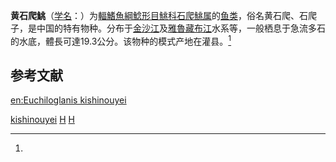 {{Speciesbox
| genus = Euchiloglanis
| species = kishinouyei
| status = NE
| status_system = IUCN3.1
| authority = (Kimura, 1934)<ref name='id6660'>{{cite web| url =http://www.bioinfo.cn/db05/BjdwSpecies.php?action=view&id=6660| title =黄石爬鮡| work =《中国动物物种编目数据库》| publisher =中国科学院微生物研究所| author =中国科学院动物研究所| accessdate =2009-04-11| deadurl =yes| archiveurl =https://web.archive.org/web/20160305020633/http://www.bioinfo.cn/db05/BjdwSpecies.php?action=view&id=6660| archivedate =2016-03-05}}</ref>
| synonyms = *''Coraglanis kishinouyei'',Kimura, 1934 
*''Exostoma kishinouyei '',Kimura, 1934 
*''Corglanis kishinoui '',Kimura, 1934 
*''Chimarrichthys davidi '',Kimura, 1934 
}}

'''黄石爬鮡'''（[[学名|学名]]：{{lang|la|''Euchiloglanis kishinouyei''}}）为[[輻鰭魚綱|輻鰭魚綱]][[鯰形目|鯰形目]][[鮡科|鮡科]][[石爬鮡属|石爬鮡属]]的[[鱼类|鱼类]]，俗名黄石爬、石爬子，是中国的特有物种。分布于[[金沙江|金沙江]]及[[雅魯藏布江|雅魯藏布江]]水系等，一般栖息于急流多石的水底，體長可達19.3公分。该物种的模式产地在灌县。<ref name='id6660'/>

== 参考文献 ==
{{reflist}}

{{Taxonbar}}

[[Category:石爬鮡屬|kishinouyei]]
[[Category:1934年描述的鱼类|H]]
[[Category:中国特有鱼类|H]]


{{鯰形目小作品}}

[[en:Euchiloglanis_kishinouyei|en:Euchiloglanis kishinouyei]]